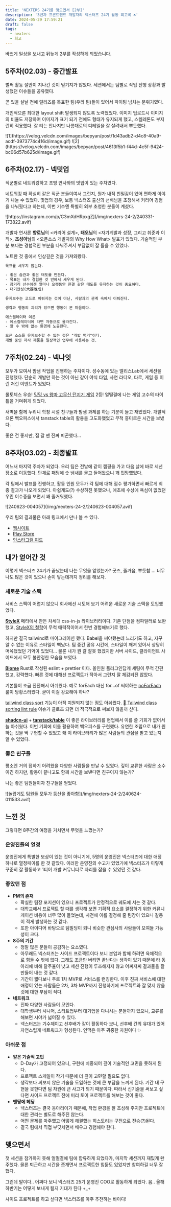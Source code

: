 ```yaml
---
title: 'NEXTERS 24기를 맺으면서 [2부]'
description: '3년차 프론트엔드 개발자의 넥스터즈 24기 활동 회고록 ☘️'
date: 2024-05-29 17:59:21
draft: false
tags:
  - nexters
  - 회고
---
```


바쁘게 일상을 보내고 뒤늦게 2부를 작성하게 되었습니다.

## 5주차(02.03) - 중간발표

벌써 활동 절반이 지나간 것이 믿기지가 않았다. 세션에서는 팀별로 작업 진행 상황과 발생했던 이슈들을 공유했다.

곧 있을 설날 전에 릴리즈를 목표한 팀(우리 팀)들이 있어서 파이팅 넘치는 분위기였다.

개인적으론 최대한 layout shift 발생되지 않도록 노력했었다.
이미지 업로드시 이미지의 비율도 저장하여 이미지가 표기 되기 전에도 형태가 유지되게 했고, 스켈레톤도 부지런히 적용했다. 잘 티는 안나지만 나름대로의 디테일을 잘 살려내서 뿌듯했다.

<div class="mx-auto flex gap-2">
  ![1](https://velog.velcdn.com/images/bepyan/post/1d43adb2-d4c8-40a9-acdf-3973774c416d/image.gif)
  ![2](https://velog.velcdn.com/images/bepyan/post/4613f5b1-f44d-4c5f-9424-bc06d57b625d/image.gif)
</div>

## 6주차(02.17) - 넥밋업

직군별로 네트워킹하고 초빙 연사와의 밋업이 있는 주차였다.

네트워킹 때 확실히 같은 직군 분들이여서 그런지, 뭔가 내적 친밀감이 있어 편하게 이야기 나눌 수 있었다. 밋업의 경우, 보통 넥스터즈 출신의 선배님을 초청해서 커리어 경험을 나눠줬다고 하는데, 이번 기수엔 특별히 외부 초청한 분들이 계셨다.

<div class="mx-auto w-2/3">
  ![https://instagram.com/p/C3mXdHRpxgZ](/img/nexters-24-2/240331-173822.avif)
</div>

개발자 연사론 **향로님**의 \<커리어 설계\>, **태오님**의 \<자기계발과 성장, 그리고 취준과 이직\>, **조성아님**의 \<오픈소스 개발자의 Why How What\> 발표가 있었다. 기술적인 부분 보다는 경험적인 부분을 나눠주셔서 부담없이 잘 들을 수 있었다.

노트한 것 중에서 인상깊은 것을 가져와봤다.

```txt title="by 향로님"
목표를 세우지 않는다.

- 좋은 습관과 좋은 태도를 만든다.
- 목표는 내가 경험한 것 안에서 세우게 된다.
- 장거리 선수에겐 얼마나 오랫동안 한결 같은 태도를 유지하는 것이 중요하다.
- 대기만성(大器晚成)
```

```txt
유지보수는 코드로 이뤄지는 것이 아닌, 사람과의 관계 속에서 이뤄진다.
```

```txt title="by 태오님"
생각과 행동의 괴리가 있으면 행동이 본 마음이다.
```

```txt
에스켈레이터 이론
- 에스컬레이터에 타면 자동으로 올라간다.
- 할 수 밖에 없는 환경에 노출한다.
```

```txt title="by 조성아님"
오픈 소스를 유지보수할 수 있는 것은 "개밥 먹기"이다.
개발 중인 자사 제품을 일상적인 업무에 사용하는 것.
```

## 7주차(02.24) - 넥나잇

모두가 모여서 밤샘 작업을 진행하는 주차이다.
성수동에 있는 엘리스Lab에서 세션을 진행했다. 단순히 개발만 하는 것이 아닌 같이 야식 타임, 사연 라디오, 타로, 게임 등 이런 저런 이벤트가 있었다.

롤토체스 우승!
[밍밍 vs 왕따 고무신 던지기 게임](http://kidszzanggame.net/bbs/board.php?bo_table=shoottinggame&wr_id=106) 2등!
얼떨결에 나는 게임 고수의 타이틀을 거며쥐게 되었다.

새벽을 함께 누리니 학창 시절 친구들과 밤샘 과제를 하는 기분이 들고 재밌었다. 개발적으론 백오피스에서 tanstack table의 활용을 고도화했었고 무척 흥미로운 시간을 보냈다.

좋은 건 좋지만, 집 갈 땐 진짜 피곤했다...

## 8주차(03.02) - 최종발표

어느새 마지막 주차가 되었다. 우리 팀은 전날에 같이 캠핑을 가고 다음 날에 바로 세션 장소로 이동했다. 단체로 패딩에 숯 냄새를 몰고 들어왔으니 꽤 민망했었다.

각 팀에서 발표를 진행하고, 활동 인원 모두가 각 팀에 대해 점수 평가하면서 빠르게 최종 결과가 나오게 되었다. 아쉽게도(?) 수상하진 못했으나, 애초에 수상에 욕심이 없었던 우린 이수증을 보면서 꽤 즐거워했다.

<div class="mx-auto w-2/3">
  ![240623-004057](/img/nexters-24-2/240623-004057.avif)
</div>

우리 팀의 결과물은 아래 링크에서 만나 볼 수 있다.

- [웹사이트](https://daily-phrase.com/)
- [Play Store](https://play.google.com/store/apps/details?id=com.silvertown.android.dailyphrase)
- [인스타그램 피드](https://www.instagram.com/p/C4HtdkRJ4nL/)

## 내가 얻어간 것

이렇게 넥스터즈 24기가 끝났는데 나는 무엇을 얻었는가?
굿즈, 즐거움, 뿌듯함 ... 너무나도 많은 것이 있으나 손이 닿는데까지 정리를 해보자.

### 새로운 기술 스택

서비스 스팩이 어렵지 않으니 회사에선 시도해 보기 어려운 새로운 기술 스택을 도입했었다.

[**StyleX**](https://github.com/facebook/stylex)
메타에서 만든 차세대 css-in-js 라이브러리이다.
기존 단점을 컴파일러로 보완했고, [StyleX의 철학](https://stylexjs.com/docs/learn/thinking-in-stylex/)이 무척 매력적이어서 한번 경험해보기로 했다.

하지만 결국 tailwind로 마이그레이션 했다.
Babel을 써야했는데 느리기도 하고, 자꾸 알 수 없는 이유로 스타일이 뻑났다. 팀 중간 공유 시간에, 스타일이 깨져 있어서 상당히 머쓱했었던 기억이 있었다... 물론 내가 뭔 갈 잘못 했겠지만 서버 사이드, 클라이언트 사이드에서 모두 불안정한 모습을 보였다.

[**Biome**](https://github.com/biomejs/biome)
Rust로 작성된 eslint + prettier 이다.
올인원 플러그인답게 세팅이 무척 간편했고, 강력헀다. 빠른 것에 대해선 프로젝트가 작아서 그런지 잘 체감되진 않았다.

기본룰이 조금 깐깐해서 아쉬웠다.
예로 forEach 대신 for…of 써야하는 [noForEach](https://biomejs.dev/linter/rules/no-for-each/) 룰이 당황스러웠다. 굳이 이걸 강요해야 하나?

[tailwind class sort](https://biomejs.dev/linter/rules/use-sorted-classes/) 기능이 아직 지원되지 않는 점도 아쉬웠다.
[📎 Tailwind class sorting lint rule](https://github.com/biomejs/biome/issues/1274) 이슈가 클로즈 되면 더 적극적으로 써보지 않을까 싶다.

[**shadcn-ui**](https://github.com/shadcn-ui/ui) + [**tanstack/table**](https://github.com/TanStack/table)
이 좋은 라이브러리를 현업에서 이를 쓸 기회가 없어서 늘 아쉬웠다.
이번 기회에 이를 활용하여 백오피스를 구현했다. 유연한 조립으로 내가 원하는 것을 딱 구현할 수 있었고 왜 이 라이브러리가 많은 사람들의 관심을 받고 있는지 알 수 있었다.

### 좋은 친구들

평소엔 거의 접하기 어려웠을 다양한 사람들을 만날 수 있었다.
깊이 교류한 사람은 소수이긴 하지만, 활동이 끝나고도 함께 시간을 보낸다면 친구이지 않는가?

나는 좋은 팀원들이자 친구들을 얻었다.

<div class="mx-auto w-2/3">
  ![놀랍게도 팀원들 모두가 등산을 좋아함](/img/nexters-24-2/240624-011533.avif)
</div>

## 느낀 것

그렇다면 8주간의 여정을 거치면서 무엇을 느꼈는가?

### 운영진들의 열정

운영진에게 특별한 보상이 있는 것이 아니기에, 5명의 운영진은 넥스터즈에 대한 애정 하나로 열정페이를 한 것 같았다. 이러한 운영진의 수고가 있었기에 넥스터즈가 이렇게 꾸준히 잘 활동하고 1티어 개발 커뮤니티로 자리를 잡을 수 있었던 것 같다.

### 좋았던 점

- **PM의 존재**
  - 확실한 팀장 포지션이 있으니 프로젝트가 안정적으로 궤도에 서는 것 같다.
  - 대학교에서 프로젝트 할 때를 생각해 보면 기획적 요소를 결정하기 위한 커뮤니케이션 비용이 너무 많이 들었는데, 사전에 이를 결정해 줄 팀장이 있으니 갈등이 적게 발생하는 것 같다.
  - 또한 아이디어 바탕으로 팀빌딩이 되니 비슷한 관심사의 사람들이 모여들 가능성이 크다.
- **8주의 기간**
  - 정말 많은 분들이 공감하는 요소였다.
  - 아무래도 넥스터즈는 사이드 프로젝트이다 보니 본업과 함께 하려면 육체적으로 힘들 수 밖에 없다. 그래도 조금만 버티면 끝난다는 생각이 있기 때문에 타 동아리에 비해 탈주율이 낮고 세션 진행이 루즈해지지 않고 어찌저찌 결과물을 잘 만들어 내는 것 같다.
  - 기간이 짧다보니 주로 1차 MVP로 서비스를 런칭한다. 이후 진짜 서비스에 대한 애정이 있는 사람들은 2차, 3차 MVP까지 진행하기에 프로젝트와 잘 맞지 않을 것에 대한 부담이 적다.
- **네트워크**
  - 진짜 다양한 사람들이 모인다.
  - 대학생부터 시니어, 스타트업부터 대기업을 다니시는 분들까지 있으니, 교류를 해보면 시야가 넓어질 수 있다.
  - 넥스터즈는 기수제이고 선후배가 같이 활동하다 보니, 선후배 간의 유대가 있어 자연스럽게 네트워크가 형성된다. 인맥은 아주 귀중한 자원이다 ✨

### 아쉬운 점

- **얕은 기술적 고민**
  - D-Day가 고정되어 있으니, 구현에 치중되어 깊이 기술적인 고민을 못하게 된다.
  - 프로젝트 스케일이 작기 때문에 더 깊이 고민할 필요도 없다.
  - 생각보다 써보지 않은 기술을 도입하는 것에 큰 부담을 느끼게 된다. 기간 내 구현을 못한다면 팀 차원에 큰 사고가 되기 때문이다. 따라서 신기술을 써보고 싶다면 사이드 프로젝트 전에 미리 토이 프로젝트를 해보는 것이 좋다.
- **맨땅에 헤딩**
  - 넥스터즈는 결국 동아리이기 때문에, 작업 환경을 잘 조성해 주지만 프로젝트에 대한 관리는 별도로 해주진 않는다.
  - 어떤 문제를 마주했고 어떻게 해결했는 히스토리는 구전으로 전승(?)된다.
  - 결국 팀에서 직접 부딪치면서 배우고 경험해야 한다.

## 맺으면서

첫 세션을 참가하지 못해 얼떨결에 팀에 합류하게 되었다가, 마지막 세션까지 재밌게 완주했다.
물론 퇴근하고 시간을 쪼개면서 프로젝트한 힘듦도 있었지만 참여하길 너무 잘했다.

그런데 말이다.. 어쩌다 보니 넥스터즈 25기 운영진 COO로 활동하게 되었다.
음.. 올해 하반기는 어떻게 보내게 될지 기대가 된다 +\_+

사이드 프로젝트를 하고 싶다면 넥스터즈를 아주 추천하는 바이다!
